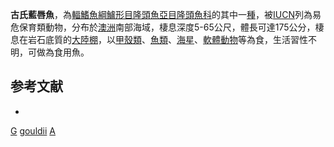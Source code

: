 {{Speciesbox
| genus = Achoerodus
| species = gouldii
| authority = [[Richardson|Richardson]], 1843
| status = VU
| status_system = IUCN3.1
| image = Achoerodus gouldii.jpg
| synonyms = *''Labrus gouldii''<br /><small>Richardson, 1843</small>
*''Platychoerops muelleri''<br /><small>Klunzinger, 1879</small>
}}

'''古氏藍唇魚'''，為[[輻鰭魚綱|輻鰭魚綱]][[鱸形目|鱸形目]][[隆頭魚亞目|隆頭魚亞目]][[隆頭魚科|隆頭魚科]]的其中一[[種|種]]，被[[IUCN|IUCN]]列為易危保育類動物，分布於[[澳洲|澳洲]]南部海域，棲息深度5-65公尺，體長可達175公分，棲息在岩石底質的[[大陸棚|大陸棚]]，以[[甲殼類|甲殼類]]、[[魚類|魚類]]、[[海星|海星]]、[[軟體動物|軟體動物]]等為食，生活習性不明，可做為食用魚。

==参考文献==
*{{FishBase_species|genus=Achoerodus|species=gouldii|year=2013|month=8}}

{{taxonbar}}

[[Category:食用魚|G]]
[[Category:藍唇魚屬|gouldii]]
[[Category:1843年描述的鱼类|A]]


{{鱸形目小作品}}